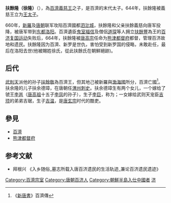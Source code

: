 {{Infobox Korean name|hangul=부여륭（서륭）|hanja=扶餘隆（徐隆）|rr=Buyeo Ryung|mr=Puyŏ Ryung}}
'''扶餘隆（徐隆）'''（{{bd|615年||682年|catIdx=F}}），為[[百濟|百濟]][[義慈王|義慈王]]之子，是百濟的末代太子。644年，扶餘隆被義慈王立为[[王太子|王太子]]。

660年，[[新羅|新羅]]及[[唐朝|唐朝]]联军攻陷百濟國都[[泗沘|泗沘城]]，扶餘隆和父亲扶餘義慈向唐军投降，被唐军带到[[东都|东都]][[洛阳|洛阳]]。百濟遺臣[[鬼室福信|鬼室福信]]及僧侶[[道琛|道琛]]等人拥立[[扶餘豐|扶餘豐]]為王的[[百济复国运动|百济复国运动]]失败后，664年，扶餘隆被[[唐高宗|唐高宗]]任命为[[熊津都督府|熊津都督府]]都督，管理百济故地和遗民。扶餘隆因为百濟、新罗是世仇，害怕受到新罗国的侵略，未敢赴任，最后在洛阳去世(他被賜姓徐氏，從此扶餘氏在朝鮮絕跡)。

==后代==
[[武則天|武則天]]派他的孙子[[扶餘敬|扶餘敬]]為百濟王，但其地己被新羅與[[渤海國|渤海國]]所分，百濟亡國<ref>《[[新唐書|新唐書]]》百濟傳</ref>。扶余隆的儿子扶余德璋，在唐朝任[[渭州|渭州]][[刺史|刺史]]。扶余德璋生有两个女儿，一个嫁给了虢王[[李邕_(虢王)|李邕]]（[[唐高祖|唐高祖]]十五子[[李凤_(唐)|李凤]]的孙子），生子[[李巨|李巨]]，称为{{link-ko|扶餘太妃|부여태비}}；一女嫁给武则天宠臣[[吉顼|吉顼]]的弟弟吉琚，生子[[吉温|吉温]]，是[[唐玄宗|唐玄宗]]时代的酷吏。

==參見==
* [[百濟|百濟]]
* [[熊津都督府|熊津都督府]]
==参考文献==
*拜根兴 《入乡随俗_墓志所载入唐百济遗民的生活轨迹_兼论百济遗民遗迹》
{{reflist}}

{{start box}}
{{s-before|[[扶餘豐|扶餘豐]]}}
{{s-title|[[百濟|百濟]]國王|677年－682年}}
{{s-after|[[扶餘敬|扶餘敬]]|唐朝所立}}
{{end box}}
{{百济君主}}

[[Category:百濟宗室|Category:百濟宗室]]
[[Category:唐朝百济人|Category:唐朝百济人]]
[[Category:朝鮮半島入仕中國者|Category:朝鮮半島入仕中國者]]
[[Category:唐朝异姓郡王|济]]